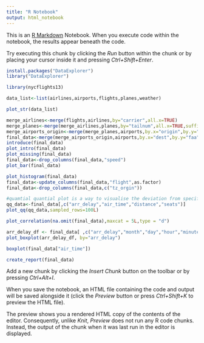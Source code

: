 ```yaml
---
title: "R Notebook"
output: html_notebook
---
```


This is an [R Markdown](http://rmarkdown.rstudio.com) Notebook. When you execute code within the notebook, the results appear beneath the code. 

Try executing this chunk by clicking the *Run* button within the chunk or by placing your cursor inside it and pressing *Ctrl+Shift+Enter*. 
```r
install.packages("DataExplorer")
library("DataExplorer")
```

```r
library(nycflights13)

data_list<-list(airlines,airports,flights,planes,weather)

```


```r
plot_str(data_list)
```
```r
merge_airlines<-merge(flights,airlines,by="carrier",all.x=TRUE)
merge_planes<-merge(merge_airlines,planes,by="tailnum",all.x=TRUE,suffixes=c("_flights","_planes"))
merge_airports_origin<-merge(merge_planes,airports,by.x="origin",by.y="faa",all.x=TRUE,Suffixes=c("_carrier","_origin"))
final_data<-merge(merge_airports_origin,airports,by.x="dest",by.y="faa",all.x=TRUE,suffixes=c("_origin","_dest"))
introduce(final_data)
plot_intro(final_data)
plot_missing(final_data)
final_data<-drop_columns(final_data,"speed")
plot_bar(final_data)
```
```r
plot_histogram(final_data)
final_data<-update_columns(final_data,"flight",as.factor)
final_data<-drop_columns(final_data,c("tz_orgin"))
```


```r
#quamtial quantial plot is a way to visualise the deviation from specific #pobablity distribution
qq_data<-final_data[,c("arr_delay","air_time","distance","seats")]
plot_qq(qq_data,sampled_rows=100L)
```
```r
plot_correlation(na.omit(final_data),maxcat = 5L,type = "d")
```
```r
arr_delay_df <- final_data[ ,c("arr_delay","month","day","hour","minute","dep_delay","distance","seats")]
plot_boxplot(arr_delay_df, by="arr_delay")
```
```r
boxplot(final_data["air_time"])
```
```r
create_report(final_data)
```


Add a new chunk by clicking the *Insert Chunk* button on the toolbar or by pressing *Ctrl+Alt+I*.

When you save the notebook, an HTML file containing the code and output will be saved alongside it (click the *Preview* button or press *Ctrl+Shift+K* to preview the HTML file).

The preview shows you a rendered HTML copy of the contents of the editor. Consequently, unlike *Knit*, *Preview* does not run any R code chunks. Instead, the output of the chunk when it was last run in the editor is displayed.
